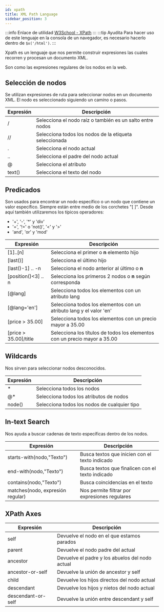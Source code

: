 ```yaml
---
id: xpath
title: XML Path Language
sidebar_position: 3
---
```


:::info Enlace de utilidad
[W3School - XPath](https://www.w3schools.com/xml/xpath_intro.asp)
:::
:::tip Ayudita
Para hacer uso de este lenguaje en la consola de un navegador, es necesario hacerlo dentro de ```$x('/html')```.
:::

Xpath es un lenguaje que nos permite construir expresiones las cuales recorren y procesan un documento XML.

Son como las expresiones regulares de los nodos en la web.

## Selección de nodos
Se utilizan expresiones de ruta para seleccionar nodos en un documento XML. El nodo es seleccionado
siguiendo un camino o pasos.

|Expresión|Descripción                                                |
|---------|-----------------------------------------------------------|
| /       | Selecciona el nodo raíz o también es un salto entre nodos |
| //      | Selecciona todos los nodos de la etiqueta seleccionada    |
| .       | Selecciona el nodo actual                                 |
| ..      | Selecciona el padre del nodo actual                       |
| @       | Selecciona el atributo                                    |
| text()  | Selecciona el texto del nodo                              |

## Predicados
Son usados para encontrar un nodo específico o un nodo que contiene un valor específico.
Siempre están entre medio de los corchetes "[ ]". Desde aquí también utilizaremos los típicos operadores:
* '+', '-', '*' y 'div'
* '=', '!=' o 'not()', '<' y '>'
* 'and', 'or' y 'mod'

|Expresión               |Descripción                                                                |
|------------------------|---------------------------------------------------------------------------|
| [1]..[n]               | Selecciona el primer o **n** elemento hijo                                |
| [last()]               | Selecciona el último hijo                                                 |
| [last()-1] .. -n       | Selecciona el nodo anterior al último o **n**                             |
| [position()<3] .. n    | Selecciona los primeros 2 nodos o **n** según corresponda                 |
| [@lang]                | Selecciona todos los elementos con un atributo lang                       |
| [@lang='en']           | Selecciona todos los elementos con un atributo lang y el valor 'en'       |
| [price > 35.00]        | Selecciona todos los elementos con un precio mayor a 35.00                |
| [price > 35.00]/title  | Selecciona los títulos de todos los elementos con un precio mayor a 35.00 |

## Wildcards
Nos sirven para seleccionar nodos desconocidos.

|Expresión               |Descripción                                                                |
|------------------------|---------------------------------------------------------------------------|
| *                      |  Selecciona todos los nodos                                               |
| @*                     |  Selecciona todos los atributos de nodos                                  |
| node()                 |  Selecciona todos los nodos de cualquier tipo                             |

## In-text Search
Nos ayuda a buscar cadenas de texto específicas dentro de los nodos.

|Expresión                             |Descripción                                                                |
|--------------------------------------|---------------------------------------------------------------------------|
| starts-with(nodo,"Texto")            |  Busca textos que inicien con el texto indicado                           |
| end-with(nodo,"Texto")               |  Busca textos que finalicen con el texto indicado                         |
| contains(nodo,"Texto")               |  Busca coincidencias en el texto                                          |
| matches(nodo, expresión regular)     |  Nos permite filtrar por expresiones regulares                            |

## XPath Axes
|Expresión              |Descripción                                             |
|-----------------------|--------------------------------------------------------|
| self                  |  Devuelve el nodo en el que estamos parados            |
| parent                |  Devuelve el nodo padre del actual                     |
| ancestor              |  Devuelve el padre y los abuelos del nodo actual       |
| ancestor-or-self      |  Devuelve la unión de ancestor y self                  |
| child                 |  Devuelve los hijos directos del nodo actual           |
| descendant            |  Devuelve los hijos y nietos del nodo actual           |
| descendant-or-self    |  Devuelve la unión entre descendant y self             |
